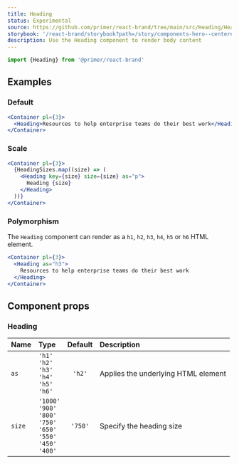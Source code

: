 ```yaml
---
title: Heading
status: Experimental
source: https://github.com/primer/react-brand/tree/main/src/Heading/Heading.tsx
storybook: '/react-brand/storybook?path=/story/components-hero--centered'
description: Use the Heading component to render body content
---
```



```js
import {Heading} from '@primer/react-brand'
```

## Examples

### Default

```jsx live
<Container pl={3}>
  <Heading>Resources to help enterprise teams do their best work</Heading>
</Container>
```

### Scale

```jsx live
<Container pl={3}>
  {HeadingSizes.map((size) => (
    <Heading key={size} size={size} as="p">
      Heading {size}
    </Heading>
  ))}
</Container>
```

### Polymorphism

The `Heading` component can render as a `h1`, `h2`, `h3`, `h4`, `h5` or `h6` HTML element.

```jsx live
<Container pl={3}>
  <Heading as="h3">
    Resources to help enterprise teams do their best work
  </Heading>
</Container>
```

## Component props

### Heading

| Name   | Type                                                                                                | Default | Description                         |
| :----- | :-------------------------------------------------------------------------------------------------- | :-----: | :---------------------------------- |
| `as`   | `'h1'`<br />`'h2'`<br />`'h3'`<br />`'h4'`<br />`'h5'`<br />`'h6'`                                  | `'h2'`  | Applies the underlying HTML element |
| `size` | `'1000'`<br/> `'900'`<br/> `'800'`<br/> `'750'`<br/> `'650'`<br/> `'550'`<br/> `'450'`<br/> `'400'` | `'750'` | Specify the heading size            |
